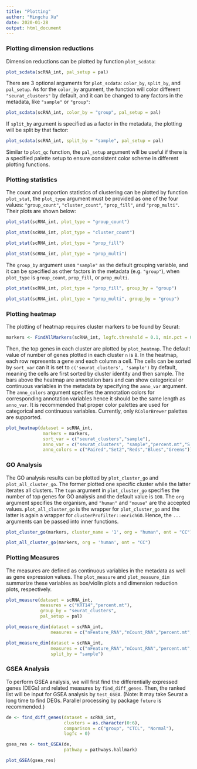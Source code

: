 ```yaml
---
title: "Plotting"
author: "Mingchu Xu"
date: 2020-01-28
output: html_document
---
```


### Plotting dimension reductions

Dimension reductions can be plotted by function `plot_scdata`:

```r
plot_scdata(scRNA_int, pal_setup = pal)
```

There are 3 optional arguments for `plot_scdata`: `color_by`, `split_by`, and `pal_setup`. As for the `color_by` argument, the function will color different `"seurat_clusters"` by default, and it can be changed to any factors in the metadata, like `"sample"` or `"group"`:

```r
plot_scdata(scRNA_int, color_by = "group", pal_setup = pal)
```

If `split_by` argument is specified as a factor in the metadata, the plotting will be split by that factor:

```r
plot_scdata(scRNA_int, split_by = "sample", pal_setup = pal)
```

Similar to `plot_qc` function, the `pal_setup` argument will be useful if there is a specified palette setup to ensure consistent color scheme in different plotting functions.

### Plotting statistics

The count and proportion statistics of clustering can be plotted by function `plot_stat`, the `plot_type` argument must be provided as one of the four values: `"group_count"`, `"cluster_count"`, `"prop_fill"`, and `"prop_multi"`. Their plots are shown below:

```r
plot_stat(scRNA_int, plot_type = "group_count")
```

```r
plot_stat(scRNA_int, plot_type = "cluster_count")
```

```r
plot_stat(scRNA_int, plot_type = "prop_fill")
```

```r
plot_stat(scRNA_int, plot_type = "prop_multi")
```

The `group_by` argument uses `"sample"` as the default grouping variable, and it can be specified as other factors in the metadata (e.g. `"group"`), when `plot_type` is `group_count`, `prop_fill`, or `prop_multi`.

```r
plot_stat(scRNA_int, plot_type = "prop_fill", group_by = "group")
```

```r
plot_stat(scRNA_int, plot_type = "prop_multi", group_by = "group")
```

### Plotting heatmap

The plotting of heatmap requires cluster markers to be found by Seurat:

```r
markers <- FindAllMarkers(scRNA_int, logfc.threshold = 0.1, min.pct = 0, only.pos = T)
```

Then, the top genes in each cluster are plotted by `plot_heatmap`. The default value of number of genes plotted in each cluster `n` is `8`. In the heatmap, each row represents a gene and each column a cell. The cells can be sorted by `sort_var` can it is set to `c('seurat_clusters', 'sample')` by default, meaning the cells are first sorted by cluster identity and then sample. The bars above the heatmap are annotation bars and can show categorical or continuous variables in the metadata by specifying the `anno_var` argument. The `anno_colors` argument specifies the annotation colors for corresponding annotation variables hence it should be the same length as `anno_var`. It is recommended that proper color palettes are used for categorical and continuous variables. Currently, only `RColorBrewer` palettes are supported.

```r
plot_heatmap(dataset = scRNA_int, 
              markers = markers,
              sort_var = c("seurat_clusters","sample"),
              anno_var = c("seurat_clusters", "sample","percent.mt","S.Score","G2M.Score"),
              anno_colors = c("Paired","Set2","Reds","Blues","Greens"))
```

### GO Analysis

The GO analysis results can be plotted by `plot_cluster_go` and `plot_all_cluster_go`. The former plotted one specific cluster while the latter iterates all clusters. The `topn` argument in `plot_cluster_go` specifies the number of top genes for GO analysis and the default value is `100`. The `org` argument specifies the organism, and `"human"` and `"mouse"` are the accepted values. `plot_all_cluster_go` is the wrapper for `plot_cluster_go` and the latter is again a wrapper for `clusterProfilter::enrichGO`. Hence, the `...` arguments can be passed into inner functions.

```r
plot_cluster_go(markers, cluster_name = '1', org = "human", ont = "CC")
```

```r
plot_all_cluster_go(markers, org = 'human', ont = "CC")
```

### Plotting Measures

The measures are defined as continuous variables in the metadata as well as gene expression values. The `plot_measure` and `plot_measure_dim` summarize these variables as box/violin plots and dimension reduction plots, respectively.

```r
plot_measure(dataset = scRNA_int, 
             measures = c("KRT14","percent.mt"), 
             group_by = "seurat_clusters", 
             pal_setup = pal)
```

```r
plot_measure_dim(dataset = scRNA_int, 
                 measures = c("nFeature_RNA","nCount_RNA","percent.mt","KRT14"))
```

```r
plot_measure_dim(dataset = scRNA_int, 
                 measures = c("nFeature_RNA","nCount_RNA","percent.mt","KRT14"),
                 split_by = "sample")
```

### GSEA Analysis

To perform GSEA analysis, we will first find the differentially expressed genes (DEGs) and related measures by `find_diff_genes`. Then, the ranked list will be input for GSEA analysis by `test_GSEA`. (Note: It may take Seurat a long time to find DEGs. Parallel processing by package `future` is recommended.)

```r
de <- find_diff_genes(dataset = scRNA_int, 
                      clusters = as.character(0:6),
                      comparison = c("group", "CTCL", "Normal"),
                      logfc = 0)

gsea_res <- test_GSEA(de, 
                      pathway = pathways.hallmark)
```

```r
plot_GSEA(gsea_res)
```
